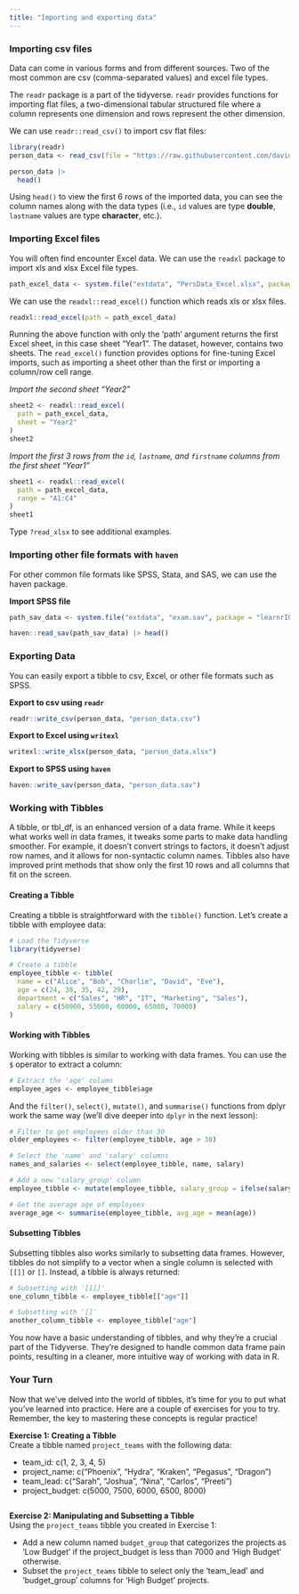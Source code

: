 ```yaml
---
title: "Importing and exporting data"
---
```

### Importing csv files
Data can come in various forms and from different sources. Two of the most common are csv (comma-separated values) and excel file types.  

The `readr` package is a part of the tidyverse. `readr` provides functions for importing flat files, a two-dimensional tabular structured file where a column represents one dimension and rows represent the other dimension.  

We can use `readr::read_csv()` to import csv flat files:  
```r
library(readr)
person_data <- read_csv(file = "https://raw.githubusercontent.com/davidcaughlin/R-Tutorial-Data-Files/master/PersData.csv") 

person_data |>
  head()
```

Using `head()` to view the first 6 rows of the imported data, you can see the column names along with the data types (i.e., `id` values are type **double**, `lastname` values are type **character**, etc.).  



### Importing Excel files  
You will often find encounter Excel data. We can use the `readxl` package to import xls and xlsx Excel file types.  
```r
path_excel_data <- system.file("extdata", "PersData_Excel.xlsx", package = "learnrIO", mustWork = TRUE)
```

We can use the `readxl::read_excel()` function which reads xls or xlsx files.  
```r
readxl::read_excel(path = path_excel_data)
```

Running the above function with only the 'path' argument returns the first Excel sheet, in this case sheet "Year1". The dataset, however, contains two sheets. The `read_excel()` function provides options for fine-tuning Excel imports, such as importing a sheet other than the first or importing a column/row cell range.  

*Import the second sheet "Year2"*  
```r
sheet2 <- readxl::read_excel(
  path = path_excel_data,
  sheet = "Year2"
)
sheet2
```

*Import the first 3 rows from the `id`, `lastname`, and `firstname` columns from the first sheet "Year1"*  
```r
sheet1 <- readxl::read_excel(
  path = path_excel_data,
  range = "A1:C4"
)
sheet1
```

Type `?read_xlsx` to see additional examples.  



### Importing other file formats with `haven`  
For other common file formats like SPSS, Stata, and SAS, we can use the haven package.  

**Import SPSS file**  
```r
path_sav_data <- system.file("extdata", "exam.sav", package = "learnrIO", mustWork = TRUE)
```

```r
haven::read_sav(path_sav_data) |> head()
```



### Exporting Data
You can easily export a tibble to csv, Excel, or other file formats such as SPSS.  

**Export to csv using `readr`**  
```r
readr::write_csv(person_data, "person_data.csv")
```

**Export to Excel using `writexl`**  
```r
writexl::write_xlsx(person_data, "person_data.xlsx")
```

**Export to SPSS using `haven`**  
```r
haven::write_sav(person_data, "person_data.sav")
```


### Working with Tibbles
A tibble, or tbl_df, is an enhanced version of a data frame. While it keeps what works well in data frames, it tweaks some parts to make data handling smoother. For example, it doesn’t convert strings to factors, it doesn’t adjust row names, and it allows for non-syntactic column names. Tibbles also have improved print methods that show only the first 10 rows and all columns that fit on the screen.  

#### Creating a Tibble
Creating a tibble is straightforward with the `tibble()` function. Let's create a tibble with employee data:  

```r
# Load the Tidyverse
library(tidyverse)

# Create a tibble
employee_tibble <- tibble(
  name = c("Alice", "Bob", "Charlie", "David", "Eve"),
  age = c(24, 30, 35, 42, 29),
  department = c("Sales", "HR", "IT", "Marketing", "Sales"),
  salary = c(50000, 55000, 60000, 65000, 70000)
)
```

#### Working with Tibbles
Working with tibbles is similar to working with data frames. You can use the `$` operator to extract a column:  

```r
# Extract the 'age' column
employee_ages <- employee_tibble$age
```

And the `filter()`, `select()`, `mutate()`, and `summarise()` functions from dplyr work the same way (we'll dive deeper into `dplyr` in the next lesson):  

```r
# Filter to get employees older than 30
older_employees <- filter(employee_tibble, age > 30)

# Select the 'name' and 'salary' columns
names_and_salaries <- select(employee_tibble, name, salary)

# Add a new 'salary_group' column
employee_tibble <- mutate(employee_tibble, salary_group = ifelse(salary > 60000, "High", "Low"))

# Get the average age of employees
average_age <- summarise(employee_tibble, avg_age = mean(age))

```



#### Subsetting Tibbles
Subsetting tibbles also works similarly to subsetting data frames. However, tibbles do not simplify to a vector when a single column is selected with `[[]]` or `[]`. Instead, a tibble is always returned:  

```r
# Subsetting with '[[]]'
one_column_tibble <- employee_tibble[["age"]]

# Subsetting with '[]'
another_column_tibble <- employee_tibble["age"]
```

You now have a basic understanding of tibbles, and why they're a crucial part of the Tidyverse. They're designed to handle common data frame pain points, resulting in a cleaner, more intuitive way of working with data in R.  

### Your Turn
Now that we've delved into the world of tibbles, it's time for you to put what you've learned into practice. Here are a couple of exercises for you to try. Remember, the key to mastering these concepts is regular practice!  

**Exercise 1: Creating a Tibble**  
Create a tibble named `project_teams` with the following data:  

- team_id: c(1, 2, 3, 4, 5)  
- project_name: c("Phoenix", "Hydra", "Kraken", "Pegasus", "Dragon")  
- team_lead: c("Sarah", "Joshua", "Nina", "Carlos", "Preeti")  
- project_budget: c(5000, 7500, 6000, 6500, 8000)  

```r

```


**Exercise 2: Manipulating and Subsetting a Tibble**  
Using the `project_teams` tibble you created in Exercise 1:  

- Add a new column named `budget_group` that categorizes the projects as 'Low Budget' if the project_budget is less than 7000 and 'High Budget' otherwise.  
- Subset the `project_teams` tibble to select only the 'team_lead' and 'budget_group' columns for 'High Budget' projects.  

```r

```

